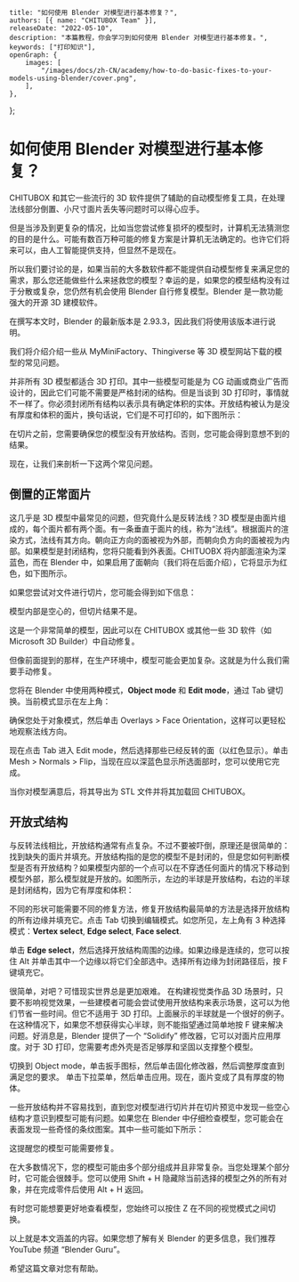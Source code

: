 	title: "如何使用 Blender 对模型进行基本修复？",
	authors: [{ name: "CHITUBOX Team" }],
	releaseDate: "2022-05-10",
	description: "本篇教程，你会学习到如何使用 Blender 对模型进行基本修复。",
	keywords: ["打印知识"],
	openGraph: {
		images: [
			"/images/docs/zh-CN/academy/how-to-do-basic-fixes-to-your-models-using-blender/cover.png",
		],
	},
};

# 如何使用 Blender 对模型进行基本修复？

CHITUBOX 和其它一些流行的 3D 软件提供了辅助的自动模型修复工具，在处理法线部分倒置、小尺寸面片丢失等问题时可以得心应手。

但是当涉及到更复杂的情况，比如当您尝试修复损坏的模型时，计算机无法猜测您的目的是什么。可能有数百万种可能的修复方案是计算机无法确定的。也许它们将来可以，由人工智能提供支持，但显然不是现在。

所以我们要讨论的是，如果当前的大多数软件都不能提供自动模型修复来满足您的需求，那么您还能做些什么来拯救您的模型？幸运的是，如果您的模型结构没有过于分散或复杂，您仍然有机会使用 Blender 自行修复模型。Blender 是一款功能强大的开源 3D 建模软件。

在撰写本文时，Blender 的最新版本是 2.93.3，因此我们将使用该版本进行说明。

我们将介绍介绍一些从 MyMiniFactory、Thingiverse 等 3D 模型网站下载的模型的常见问题。

并非所有 3D 模型都适合 3D 打印。其中一些模型可能是为 CG 动画或商业广告而设计的，因此它们可能不需要是严格封闭的结构。但是当谈到 3D 打印时，事情就不一样了。你必须封闭所有结构以表示具有确定体积的实体。开放结构被认为是没有厚度和体积的面片，换句话说，它们是不可打印的，如下图所示：

<ImageContainer>
	<AntdImage
		alt="open structures"
		src={
			"/images/docs/zh-CN/academy/how-to-do-basic-fixes-to-your-models-using-blender/open-structures.gif"
		}
	/>
</ImageContainer>

在切片之前，您需要确保您的模型没有开放结构。否则，您可能会得到意想不到的结果。

现在，让我们来剖析一下这两个常见问题。

## 倒置的正常面片

这几乎是 3D 模型中最常见的问题，但究竟什么是反转法线？3D 模型是由面片组成的，每个面片都有两个面。有一条垂直于面片的线，称为“法线”。根据面片的渲染方式，法线有其方向。朝向正方向的面被视为外部，而朝向负方向的面被视为内部。如果模型是封闭结构，您将只能看到外表面。CHITUOBX 将内部面渲染为深蓝色，而在 Blender 中，如果启用了面朝向（我们将在后面介绍），它将显示为红色，如下图所示。

<ImageContainer>
	<AntdImage
		alt="inverted normal fragments inside the cube"
		src={
			"/images/docs/zh-CN/academy/how-to-do-basic-fixes-to-your-models-using-blender/inverted-normal-fragments-inside-the-cube.gif"
		}
	/>
</ImageContainer>

如果您尝试对文件进行切片，您可能会得到如下信息：

<ImageContainer>
	<AntdImage
		alt="slice result"
		src={
			"/images/docs/zh-CN/academy/how-to-do-basic-fixes-to-your-models-using-blender/slice-result-01.png"
		}
	/>
</ImageContainer>

<ImageContainer>
	<AntdImage
		alt="slice result"
		src={
			"/images/docs/zh-CN/academy/how-to-do-basic-fixes-to-your-models-using-blender/slice-result-02.png"
		}
	/>
</ImageContainer>

模型内部是空心的，但切片结果不是。

这是一个非常简单的模型，因此可以在 CHITUBOX 或其他一些 3D 软件（如 Microsoft 3D Builder）中自动修复。

但像前面提到的那样，在生产环境中，模型可能会更加复杂。这就是为什么我们需要手动修复。

您将在 Blender 中使用两种模式，**Object mode** 和 **Edit mode**，通过 Tab 键切换。当前模式显示在左上角：

<ImageContainer>
	<AntdImage
		alt="change to Edit mode in Blender"
		src={
			"/images/docs/zh-CN/academy/how-to-do-basic-fixes-to-your-models-using-blender/edit-mode.png"
		}
	/>
</ImageContainer>

确保您处于对象模式，然后单击 Overlays > Face Orientation，这样可以更轻松地观察法线方向。

<ImageContainer>
	<AntdImage
		alt="Face Orientation option"
		src={
			"/images/docs/zh-CN/academy/how-to-do-basic-fixes-to-your-models-using-blender/face-orientation-option.png"
		}
	/>
</ImageContainer>

现在点击 Tab 进入 Edit mode，然后选择那些已经反转的面（以红色显示）。单击 Mesh > Normals > Flip，当现在应以深蓝色显示所选面部时，您可以使用它完成。

<ImageContainer>
	<AntdImage
		alt="flip selected faces"
		src={
			"/images/docs/zh-CN/academy/how-to-do-basic-fixes-to-your-models-using-blender/flip-selected-faces.gif"
		}
	/>
</ImageContainer>

当你对模型满意后，将其导出为 STL 文件并将其加载回 CHITUBOX。

## 开放式结构

与反转法线相比，开放结构通常有点复杂。不过不要被吓倒，原理还是很简单的：找到缺失的面片并填充。开放结构指的是您的模型不是封闭的，但是您如何判断模型是否有开放结构？如果模型内部的一个点可以在不穿透任何面片的情况下移动到模型外部，那么模型就是开放的。如图所示，左边的半球是开放结构，右边的半球是封闭结构，因为它有厚度和体积：

<ImageContainer>
	<AntdImage
		alt="open/enclosed structure semi-sphere"
		src={
			"/images/docs/zh-CN/academy/how-to-do-basic-fixes-to-your-models-using-blender/openenclosed-structure-semi-sphere.png"
		}
	/>
</ImageContainer>

不同的形状可能需要不同的修复方法，修复开放结构最简单的方法是选择开放结构的所有边缘并填充它。点击 Tab 切换到编辑模式。如您所见，左上角有 3 种选择模式：**Vertex select**, **Edge select**, **Face select**.

<ImageContainer>
	<AntdImage
		alt="3 selection modes"
		src={
			"/images/docs/zh-CN/academy/how-to-do-basic-fixes-to-your-models-using-blender/3-selection-modes.png"
		}
	/>
</ImageContainer>

单击 **Edge select**，然后选择开放结构周围的边缘。如果边缘是连续的，您可以按住 Alt 并单击其中一个边缘以将它们全部选中。选择所有边缘为封闭路径后，按 F 键填充它。

<ImageContainer>
	<AntdImage
		alt="use Edge select mode to fix the model"
		src={
			"/images/docs/zh-CN/academy/how-to-do-basic-fixes-to-your-models-using-blender/use-edge-select-mode-to-fix-the-models.gif"
		}
	/>
</ImageContainer>

很简单，对吧？可惜现实世界总是更加艰难。 在构建视觉类作品 3D 场景时，只要不影响视觉效果，一些建模者可能会尝试使用开放结构来表示场景，这可以为他们节省一些时间。但它不适用于 3D 打印。上面展示的半球就是一个很好的例子。在这种情况下，如果您不想获得实心半球，则不能指望通过简单地按 F 键来解决问题。好消息是，Blender 提供了一个 “Solidify” 修改器，它可以对面片应用厚度。对于 3D 打印，您需要考虑外壳是否足够厚和坚固以支撑整个模型。

切换到 Object mode，单击扳手图标，然后单击固化修改器，然后调整厚度直到满足您的要求。 单击下拉菜单，然后单击应用。现在，面片变成了具有厚度的物体。

<ImageContainer>
	<AntdImage
		alt="solidify the semi-sphere"
		src={
			"/images/docs/zh-CN/academy/how-to-do-basic-fixes-to-your-models-using-blender/solidify-the-semi-sphere.gif"
		}
	/>
</ImageContainer>

一些开放结构并不容易找到，直到您对模型进行切片并在切片预览中发现一些空心结构才意识到模型可能有问题。如果您在 Blender 中仔细检查模型，您可能会在表面发现一些奇怪的条纹图案。其中一些可能如下所示：

<ImageContainer>
	<AntdImage
		alt="stripe patterns"
		src={
			"/images/docs/zh-CN/academy/how-to-do-basic-fixes-to-your-models-using-blender/stripe-patterns.png"
		}
	/>
</ImageContainer>

这提醒您的模型可能需要修复。

在大多数情况下，您的模型可能由多个部分组成并且非常复杂。当您处理某个部分时，它可能会很棘手。您可以使用 Shift + H 隐藏除当前选择的模型之外的所有对象，并在完成零件后使用 Alt + H 返回。

有时您可能想要更好地查看模型，您始终可以按住 Z 在不同的视觉模式之间切换。

以上就是本文涵盖的内容。如果您想了解有关 Blender 的更多信息，我们推荐 YouTube 频道 “Blender Guru”。

希望这篇文章对您有帮助。
